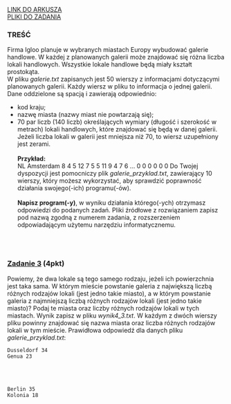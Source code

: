 
<div className="box_link"><a className="link  link_materials" target="_blank" href="https://arkusze.pl/maturalne/informatyka-2021-marzec-probna-rozszerzona-2.pdf">LINK DO ARKUSZA</a>
<br/>
<a className="link  link_materials" href="https://arkusze.pl/maturalne/informatyka-2021-marzec-probna-rozszerzona-zalaczniki.zip"> PLIKI DO ZADANIA</a>

<br/>
</div>

### TREŚĆ

Firma Igloo planuje w wybranych miastach Europy wybudować galerie handlowe. W każdej
z planowanych galerii może znajdować się różna liczba lokali handlowych. Wszystkie lokale
handlowe będą miały kształt prostokąta.<br/>
W pliku <i>galerie.txt</i> zapisanych jest 50 wierszy z informacjami dotyczącymi planowanych
galerii. Każdy wiersz w pliku to informacja o jednej galerii. Dane oddzielone są spacją
i zawierają odpowiednio:
- kod kraju;
- nazwę miasta (nazwy miast nie powtarzają się);
- 70 par liczb (140 liczb) określających wymiary (długość i szerokość w metrach) lokali
handlowych, które znajdować się będą w danej galerii. Jeżeli liczba lokali w galerii jest
mniejsza niż 70, to wiersz uzupełniony jest zerami.<br/><br/>
<b>Przykład:<br/></b>
NL Amsterdam 8 4 5 12 7 5 5 11 9 4 7 6 … 0 0 0 0 0 0
Do Twojej dyspozycji jest pomocniczy plik <i>galerie_przyklad.txt</i>, zawierający
10 wierszy, który możesz wykorzystać, aby sprawdzić poprawność działania swojego(-ich)
programu(-ów).<br/><br/>
<b>Napisz program(-y)</b>, w wyniku działania którego(-ych) otrzymasz odpowiedzi do podanych
zadań. Pliki źródłowe z rozwiązaniem zapisz pod nazwą zgodną z numerem zadania,
z rozszerzeniem odpowiadającym użytemu narzędziu informatycznemu.

<br/><br/>

### <u>Zadanie 3</u> (4pkt)  

Powiemy, że dwa lokale są tego samego rodzaju, jeżeli ich powierzchnia jest taka sama.
W którym mieście powstanie galeria z największą liczbą różnych rodzajów lokali (jest jedno
takie miasto), a w którym powstanie galeria z najmniejszą liczbą różnych rodzajów lokali (jest
jedno takie miasto)? Podaj te miasta oraz liczby różnych rodzajów lokali w tych miastach.
Wynik zapisz w pliku <i>wynik4_3.txt</i>. W każdym z dwóch wierszy pliku powinny znajdować
się nazwa miasta oraz liczba różnych rodzajów lokali w tym mieście.
Prawidłowa odpowiedź dla danych pliku <i>galerie_przyklad.txt</i>:

```text
Dusseldorf 34
Genua 23 
```

<br/><br/>
<Dropdown title="ODPOWIEDŹ">

```text
Berlin 35
Kolonia 18
```
</Dropdown>



